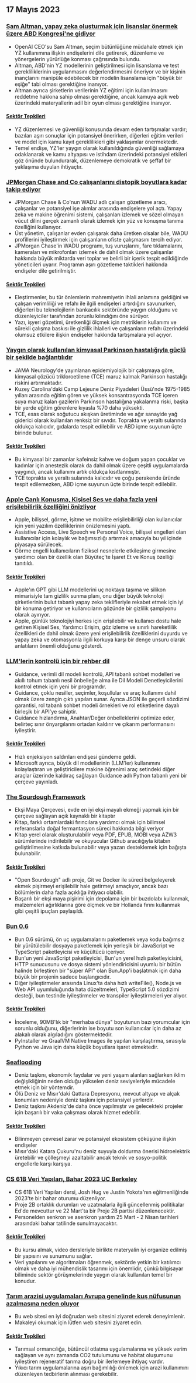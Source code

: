 

<CallToAction />

<Steps>

## 17 Mayıs 2023

### [Sam Altman, yapay zeka oluşturmak için lisanslar önermek üzere ABD Kongresi'ne gidiyor](https://www.reuters.com/technology/openai-chief-goes-before-us-congress-propose-licenses-building-ai-2023-05-16/)

- OpenAI CEO'su Sam Altman, seçim bütünlüğüne müdahale etmek için YZ kullanımına ilişkin endişelerini dile getirerek, düzenleme ve yönergelerin yürürlüğe konması çağrısında bulundu.
- Altman, ABD'nin YZ modellerinin geliştirilmesi için lisanslama ve test gerekliliklerinin uygulanmasını değerlendirmesini öneriyor ve bir kişinin inançlarını manipüle edebilecek bir modelin lisanslama için "büyük bir eşiğe" tabi olması gerektiğine inanıyor.
- Altman ayrıca şirketlerin verilerinin YZ eğitimi için kullanılmasını reddetme hakkına sahip olması gerektiğine, ancak kamuya açık web üzerindeki materyallerin adil bir oyun olması gerektiğine inanıyor.

#### [Sektör Tepkileri](http://news.ycombinator.com/item?id=35960125)

- YZ düzenlemesi ve güvenliği konusunda devam eden tartışmalar vardır; bazıları aşırı sonuçlar için potansiyel önerirken, diğerleri eğitim verileri ve model için kamu kayıt gereklilikleri gibi yaklaşımlar önermektedir.
- Temel endişe, YZ'ler yaygın olarak kullanıldığında güvenliği sağlamaya odaklanarak ve kamu altyapısı ve istihdam üzerindeki potansiyel etkileri göz önünde bulundurarak, düzenlemeye demokratik ve şeffaf bir yaklaşıma duyulan ihtiyaçtır.

### [JPMorgan Chase and Co çalışanlarını distopik boyutlara kadar takip ediyor](https://old.reddit.com/r/antiwork/comments/13ijhae/came_back_to_a_post_here_but_it_was_removed_from/)

- JPMorgan Chase & Co'nun WADU adlı çalışan gözetleme aracı, çalışanlar ve potansiyel işe alımlar arasında endişelere yol açtı. Yapay zeka ve makine öğrenimi sistemi, çalışanları izlemek ve sözel olmayan vücut dilini gerçek zamanlı olarak izlemek için yüz ve konuşma tanıma özelliğini kullanıyor.
- Üst yönetim, çalışanlar evden çalışarak daha üretken olsalar bile, WADU profillerini iyileştirmek için çalışanların ofiste çalışmasını tercih ediyor.
- JPMorgan Chase'in WADU programı, tuş vuruşlarını, fare tıklamalarını, kameraları ve mikrofonları izlemek de dahil olmak üzere çalışanlar hakkında büyük miktarda veri toplar ve belirli bir içerik tespit edildiğinde yöneticileri uyarır. Programın aşırı gözetleme taktikleri hakkında endişeler dile getirilmiştir.

#### [Sektör Tepkileri](http://news.ycombinator.com/item?id=35959865)

- Eleştirmenler, bu tür önlemlerin mahremiyetin ihlali anlamına geldiğini ve çalışan verimliliği ve refahı ile ilgili endişeleri artırdığını savunurken, diğerleri bu teknolojilerin bankacılık sektöründe yaygın olduğunu ve düzenleyiciler tarafından zorunlu kılındığını öne sürüyor.
- Yazı, işyeri gözetimi, üretkenliği ölçmek için metriklerin kullanımı ve sürekli çalışma baskısı ile gizlilik ihlalleri ve çalışanların refahı üzerindeki olumsuz etkilere ilişkin endişeler hakkında tartışmalara yol açıyor.

### [Yaygın olarak kullanılan kimyasal Parkinson hastalığıyla güçlü bir şekilde bağlantılıdır](https://www.science.org/content/article/widely-used-chemical-strongly-linked-parkinson-s-disease)

- JAMA Neurology'de yayınlanan epidemiyolojik bir çalışmaya göre, kimyasal çözücü trikloroetilene (TCE) maruz kalmak Parkinson hastalığı riskini artırmaktadır.
- Kuzey Carolina'daki Camp Lejeune Deniz Piyadeleri Üssü'nde 1975-1985 yılları arasında eğitim gören ve yüksek konsantrasyonda TCE içeren suya maruz kalan gazilerin Parkinson hastalığına yakalanma riski, başka bir yerde eğitim görenlere kıyasla %70 daha yüksekti.
- TCE, esas olarak soğutucu akışkan üretiminde ve ağır sanayide yağ giderici olarak kullanılan renksiz bir sıvıdır. Toprakta ve yeraltı sularında oldukça kalıcıdır, gıdalarda tespit edilebilir ve ABD içme suyunun üçte birinde bulunur.

#### [Sektör Tepkileri](http://news.ycombinator.com/item?id=35960018)

- Bu kimyasal bir zamanlar kafeinsiz kahve ve doğum yapan çocuklar ve kadınlar için anestezik olarak da dahil olmak üzere çeşitli uygulamalarda yaygındı, ancak kullanımı artık oldukça kısıtlanmıştır.
- TCE toprakta ve yeraltı sularında kalıcıdır ve çoğu perakende üründe tespit edilemezken, ABD içme suyunun üçte birinde tespit edilebilir.

### [Apple Canlı Konuşma, Kişisel Ses ve daha fazla yeni erişilebilirlik özelliğini önizliyor](https://www.apple.com/newsroom/2023/05/apple-previews-live-speech-personal-voice-and-more-new-accessibility-features/)

- Apple, bilişsel, görme, işitme ve mobilite erişilebilirliği olan kullanıcılar için yeni yazılım özelliklerinin önizlemesini yaptı.
- Assistive Access, Live Speech ve Personal Voice, bilişsel engelleri olan kullanıcılar için kolaylık ve bağımsızlığı artırmak amacıyla bu yıl içinde piyasaya sürülecek.
- Görme engelli kullanıcıların fiziksel nesnelerle etkileşime girmesine yardımcı olan bir özellik olan Büyüteç'te İşaret Et ve Konuş özelliği tanıtıldı.

#### [Sektör Tepkileri](http://news.ycombinator.com/item?id=35960663)

- Apple'ın GPT gibi LLM modellerini uç noktaya taşıma ve silikon mimarisiyle tam gizlilik sunma planı, onu diğer büyük teknoloji şirketlerinin bulut tabanlı yapay zeka teklifleriyle rekabet etmek için iyi bir konuma getiriyor ve kullanıcıların gözünde bir gizlilik şampiyonu olarak ayırıyor.
- Apple, günlük teknolojiyi herkes için erişilebilir ve kullanıcı dostu hale getiren Kişisel Ses, Yardımcı Erişim, göz izleme ve sınırlı hareketlilik özellikleri de dahil olmak üzere yeni erişilebilirlik özelliklerini duyurdu ve yapay zeka ve otomasyonla ilgili korkuya karşı bir denge unsuru olarak anlatıların önemli olduğunu gösterdi.

### [LLM'lerin kontrolü için bir rehber dil](https://github.com/microsoft/guidance)

- Guidance, verimli dil modeli kontrolü, API tabanlı sohbet modelleri ve akıllı tohum tabanlı nesil önbelleğe alma ile Dil Modeli Denetleyicilerini kontrol etmek için yeni bir programdır.
- Guidance, çoklu nesiller, seçimler, koşullular ve araç kullanımı dahil olmak üzere zengin çıktı yapıları sunar. Ayrıca JSON ile geçerli sözdizimi garantisi, rol tabanlı sohbet modeli örnekleri ve rol etiketlerine dayalı birleşik bir API'ye sahiptir.
- Guidance hızlandırma, Anahtar/Değer önbelleklerini optimize eder, belirteç sınır önyargılarını ortadan kaldırır ve çıkarım performansını iyileştirir.

#### [Sektör Tepkileri](http://news.ycombinator.com/item?id=35963936)

- Hızlı enjeksiyon saldırıları endişesi gündeme geldi.
- Microsoft ayrıca, büyük dil modellerinin (LLM'ler) kullanımını kolaylaştıran ve geliştiricilere makine öğrenimi araç setindeki diğer araçlar üzerinde kaldıraç sağlayan Guidance adlı Python tabanlı yeni bir çerçeve yayınladı.

### [The Sourdough Framework](https://github.com/hendricius/the-sourdough-framework)

- Ekşi Maya Çerçevesi, evde en iyi ekşi mayalı ekmeği yapmak için bir çerçeve sağlayan açık kaynaklı bir kitaptır
- Kitap, farklı ortamlardaki fırıncılara yardımcı olmak için bilimsel referanslarla doğal fermantasyon süreci hakkında bilgi veriyor
- Kitap yerel olarak oluşturulabilir veya PDF, EPUB, MOBI veya AZW3 sürümlerinde indirilebilir ve okuyucular Github aracılığıyla kitabın geliştirilmesine katkıda bulunabilir veya yazarı desteklemek için bağışta bulunabilir.

#### [Sektör Tepkileri](http://news.ycombinator.com/item?id=35961590)

- "Open Sourdough" adlı proje, Git ve Docker ile süreci belgeleyerek ekmek pişirmeyi erişilebilir hale getirmeyi amaçlıyor, ancak bazı bölümlerin daha fazla açıklığa ihtiyacı olabilir.
- Başarılı bir ekşi maya pişirimi için depolama için bir buzdolabı kullanmak, malzemeleri ağırlıklarına göre ölçmek ve bir Hollanda fırını kullanmak gibi çeşitli ipuçları paylaşıldı.

### [Bun 0.6](https://bun.sh/blog/bun-v0.6.0)

- Bun 0.6 sürümü, ön uç uygulamalarını paketlemek veya kodu bağımsız bir yürütülebilir dosyaya paketlemek için yerleşik bir JavaScript ve TypeScript paketleyicisi ve küçültücü içeriyor.
- Bun'un yeni JavaScript paketleyicisi, Bun'un yerel hızlı paketleyicisini, HTTP sunucusunu ve dosya sistemi yönlendiricisini uyumlu bir bütün halinde birleştiren bir "süper API" olan Bun.App'i başlatmak için daha büyük bir projenin sadece başlangıcıdır.
- Diğer iyileştirmeler arasında Linux'ta daha hızlı writeFile(), Node.js ve Web API uyumluluğunda hata düzeltmeleri, TypeScript 5.0 sözdizimi desteği, bun testinde iyileştirmeler ve transpiler iyileştirmeleri yer alıyor.

#### [Sektör Tepkileri](http://news.ycombinator.com/item?id=35965483)

- İnceleme, 90MB'lık bir "merhaba dünya" boyutunun bazı yorumcular için sorunlu olduğunu, diğerlerinin ise boyutu son kullanıcılar için daha az alakalı olarak algıladığını göstermektedir.
- PyInstaller ve GraalVM Native Images ile yapılan karşılaştırma, sırasıyla Python ve Java için daha küçük boyutlara işaret etmektedir.

### [Seaflooding](https://unchartedterritories.tomaspueyo.com/p/seaflooding)

- Deniz taşkını, ekonomik faydalar ve yeni yaşam alanları sağlarken iklim değişikliğinin neden olduğu yükselen deniz seviyeleriyle mücadele etmek için bir yöntemdir.
- Ölü Deniz ve Mısır'daki Qattara Depresyonu, mevcut altyapı ve alçak konumları nedeniyle deniz taşkını için potansiyel yerlerdir.
- Deniz taşkını Akdeniz'de daha önce yapılmıştır ve gelecekteki projeler için başarılı bir vaka çalışması olarak hizmet edebilir.

#### [Sektör Tepkileri](http://news.ycombinator.com/item?id=35957814)

- Bilinmeyen çevresel zarar ve potansiyel ekosistem çöküşüne ilişkin endişeler
- Mısır'daki Katara Çukuru'nu deniz suyuyla doldurma önerisi hidroelektrik üretebilir ve çölleşmeyi azaltabilir ancak teknik ve sosyo-politik engellerle karşı karşıya.

### [CS 61B Veri Yapıları, Bahar 2023 UC Berkeley](https://sp23.datastructur.es/)

- CS 61B Veri Yapıları dersi, Josh Hug ve Justin Yokota'nın eğitmenliğinde 2023'te bir bahar oturumu düzenliyor.
- Proje 2B ortaklık durumları ve uzatmalarla ilgili güncellenmiş politikalar Ed'de mevcuttur ve 22 Mart'ta bir Proje 2B partisi düzenlenecektir.
- Personelden senkron ve asenkron yardım 25 Mart - 2 Nisan tarihleri arasındaki bahar tatilinde sunulmayacaktır.

#### [Sektör Tepkileri](http://news.ycombinator.com/item?id=35957811)

- Bu kursu almak, video dersleriyle birlikte materyalin iyi organize edilmiş bir yapısını ve sunumunu sağlar.
- Veri yapılarını ve algoritmaları öğrenmek, sektörde yetkin bir katılımcı olmak ve daha iyi mühendislik tasarımı için önemlidir, çünkü bilgisayar biliminde sektör görüşmelerinde yaygın olarak kullanılan temel bir konudur.

### [Tarım arazisi uygulamaları Avrupa genelinde kuş nüfusunun azalmasına neden oluyor](https://www.pnas.org/doi/full/10.1073/pnas.2216573120)

- Bu web sitesi en iyi doğrudan web sitesini ziyaret ederek deneyimlenir.
- Makaleyi okumak için lütfen web sitesini ziyaret edin.

#### [Sektör Tepkileri](http://news.ycombinator.com/item?id=35958876)

- Tarımsal ormancılığa, bütüncül otlatma uygulamalarına ve yüksek verim sağlayan ve aynı zamanda CO2 tutulumunu ve habitat oluşumunu iyileştiren rejeneratif tarıma doğru bir ilerlemeye ihtiyaç vardır.
- Yıkıcı tarım uygulamalarına aşırı bağımlılığı önlemek için arazi kullanımını düzenleyen tedbirlerin alınması gerekebilir.

</Steps>
